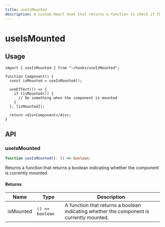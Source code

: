 ```yaml
---
title: useIsMounted
description: A custom React hook that returns a function to check if the component is currently mounted.
---
```


# useIsMounted

## Usage

```tsx title="Component.tsx"
import { useIsMounted } from "~/hooks/useIsMounted";

function Component() {
  const isMounted = useIsMounted();

  useEffect(() => {
    if (isMounted()) {
      // Do something when the component is mounted
    }
  }, [isMounted]);

  return <div>Component</div>;
}
```

## API

### useIsMounted

```ts
function useIsMounted(): () => boolean;
```

Returns a function that returns a boolean indicating whether the component is currently mounted.

#### Returns

| Name      | Type            | Description                                                                              |
| --------- | --------------- | ---------------------------------------------------------------------------------------- |
| isMounted | `() => boolean` | A function that returns a boolean indicating whether the component is currently mounted. |

